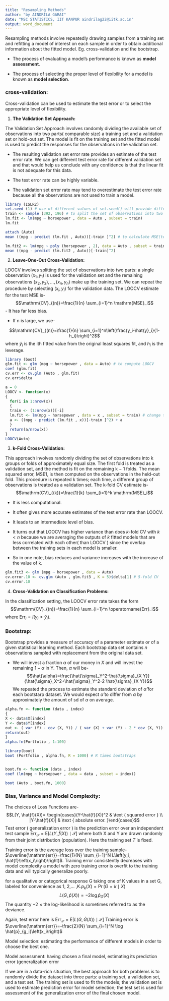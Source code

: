 ```yaml
---
title: "Resampling Methods"
author: "by AINDRILA GARAI"
date: "MSC STATISTICS, IIT KANPUR aindrilag22@iitk.ac.in"
output: word_document
---
```


 Resampling methods involve repeatedly drawing samples from a training set and refitting a model of interest on each sample in order to obtain additional information about the fitted model. Eg. cross-validation and the bootstrap.
 
- The process of evaluating a model’s performance is known as **model assessment**.

- The process of selecting the proper level of flexibility for a model is known as **model selection**.

### **cross-validation:**

Cross-validation can be used to estimate the test error or to select the appropriate level of flexibility.

1. **The Validation Set Approach:**

The Validation Set Approach involves randomly dividing the available set of observations into two parts( comparable size) a training set and a validation set or hold-out set. The model is fit on the training set and the fitted model is used to predict the responses for the observations in the validation set.

- The resulting validation set error rate provides an estimate of the test error rate. We can get different test error rate for different validation set and that would help us conclude with any confidence is that the linear fit is not adequate for this data. 

- The test error rate can be highly variable.

- The validation set error rate may tend to overestimate the test error rate because all the observations are not used to train a model.

```r
library (ISLR2)
set.seed (1) # use of different values of set.seed() will provide different validation set
train <- sample (392, 196) # to split the set of observations into two halves
lm.fit <- lm(mpg ~ horsepower , data = Auto , subset = train)
lm.fit
```

```r
attach (Auto)
mean ((mpg - predict (lm.fit , Auto))[-train ]^2) # to calculate MSE(test) in the validation set
```

```r
lm.fit2 <- lm(mpg ~ poly (horsepower , 2), data = Auto , subset = train) # quadratic regressions
mean ((mpg - predict (lm.fit2 , Auto))[-train]^2)
```


2. **Leave-One-Out Cross-Validation:**

LOOCV involves splitting the set of observations into two parts: a single observation $(x_1, y_1)$ is used for the validation set and the remaining observations ${(x_2, y_2),...,(x_n, y_n)}$ make up the training set. We can repeat the procedure by selecting $(x_i, y_i)$ for the validation data. The LOOCV estimate for the test MSE is- 
$$\mathrm{CV}_{(n)}=\frac{1}{n} \sum_{i=1}^n \mathrm{MSE}_i$$
- It has far less bias.

- If n is large, we use- 

$$\mathrm{CV}_{(n)}=\frac{1}{n} \sum_{i=1}^n\left(\frac{y_i-\hat{y}_i}{1-h_i}\right)^2$$
where $\hat{y}_i$ is the ith fitted value from the original least squares fit, and $h_i$ is
the leverage.

```r
library (boot)
glm.fit <- glm (mpg ~ horsepower , data = Auto) # to compute LOOCV
coef (glm.fit)
cv.err <- cv.glm (Auto , glm.fit)
cv.err$delta
```

```r
a = 0
LOOCV <- function(x)
{
  for(i in 1:nrow(x))
  {
  train <- (1:nrow(x))[-i]
  lm.fit <- lm(mpg ~ horsepower , data = x , subset = train) # change this column names for another data
  a <- ((mpg - predict (lm.fit , x))[-train ]^2) + a
  }
  return(a/nrow(x))
}
LOOCV(Auto)
```


3. **k-Fold Cross-Validation:**

This approach involves randomly dividing the set of observations into k groups or folds of approximately equal size. The first fold is treated as a validation set, and the method is fit on the remaining k − 1 folds. The mean squared error, MSE1, is then computed on the observations in the held-out fold. This procedure is repeated k times; each time, a different group of observations is treated as a validation set. The k-fold CV estimate is-
$$\mathrm{CV}_{(k)}=\frac{1}{k} \sum_{i=1}^k \mathrm{MSE}_i$$

- It is less computational.

- It often gives more accurate estimates of the test error rate than LOOCV.

- It leads to an intermediate level of bias. 

- It turns out that LOOCV has higher variance than does $k$-fold CV with $k<n$ because we are averaging the outputs of $k$ fitted models that are less correlated with each other( than LOOCV ) since the overlap between the training sets in each model is smaller.

- So in one note, bias reduces and variance increases with the increase of the value of k.

```r
glm.fit3 <- glm (mpg ~ horsepower , data = Auto)
cv.error.10 <- cv.glm (Auto , glm.fit3 , K = 5)$delta[1] # 5-fold CV
cv.error.10
```


4. **Cross-Validation on Classification Problems:**

In the classification setting, the LOOCV error rate takes the form
$$\mathrm{CV}_{(n)}=\frac{1}{n} \sum_{i=1}^n \operatorname{Err}_i$$
where $\operatorname{Err}_i=I\left(y_i \neq \hat{y}_i\right)$.


### **Bootstrap:**

Bootstrap provides a measure of accuracy of a parameter estimate or of a given statistical learning method. Each bootstrap data set contains $n$ observations sampled with replacement from the original data set.

- We will invest a fraction $\alpha$ of our money in $X$ and will invest the remaining $1 − \alpha$ in Y. Then, $\alpha$ will be-
$$\hat{\alpha}=\frac{\hat{\sigma}_Y^2-\hat{\sigma}_{X Y}}{\hat{\sigma}_X^2+\hat{\sigma}_Y^2-2 \hat{\sigma}_{X Y}}$$
We repeated the process to estimate the standard deviation of $\hat{\alpha}$ for each bootstarp dataset. We would expect $\hat{\alpha}$ to differ from $\alpha$ by approximately the amount of sd of $\alpha$ on average.

```r
alpha.fn <- function (data , index) 
{
X <- data$X[index]
Y <- data$Y[index]
out <- ( var (Y) - cov (X, Y)) / ( var (X) + var (Y) - 2 * cov (X, Y))
return(out)
}
alpha.fn(Portfolio , 1:100)

library(boot)
boot (Portfolio , alpha.fn, R = 1000) # R times bootstraps


boot.fn <- function (data , index)
coef (lm(mpg ~ horsepower , data = data , subset = index))

boot (Auto , boot.fn, 1000)
```

### **Bias, Variance and Model Complexity:**

The choices of Loss Functions are-
$$L(Y, \hat{f}(X))= \begin{cases}(Y-\hat{f}(X))^2 & \text { squared error } \\ |Y-\hat{f}(X)| & \text { absolute error. }\end{cases}$$
Test error ( generalization error ) is the prediction error over an independent test sample $\operatorname{Err}_{\mathcal{T}}=\mathrm{E}[L(Y, \hat{f}(X)) \mid \mathcal{T}]$ where both X and Y are drawn randomly from their joint distribution (population). Here the training set $T$ is fixed.

Training error is the average loss over the training sample- $\overline{\mathrm{err}}=\frac{1}{N} \sum_{i=1}^N L\left(y_i, \hat{f}\left(x_i\right)\right)$. Training error consistently decreases with model complexity a model with zero training error is overfit to the training data and will typically generalize poorly.

for a qualitative or categorical response G taking
one of K values in a set G, labeled for convenience as 1, 2,... ,K.$p_k(X)=\operatorname{Pr}(G=k \mid X)$
$$L(G, \hat{p}(X)) = -2 \log \hat{p}_G(X)$$
The quantity −2 × the log-likelihood is sometimes referred to as the
deviance.

Again, test error here is $\operatorname{Err}_{\mathcal{T}}=\mathrm{E}[L(G, \hat{G}(X)) \mid \mathcal{T}]$
Training error is $\overline{\mathrm{err}}=-\frac{2}{N} \sum_{i=1}^N \log \hat{p}_{g_i}\left(x_i\right)$

Model selection: estimating the performance of different models in order
to choose the best one.

Model assessment: having chosen a final model, estimating its prediction error (generalization error

If we are in a data-rich situation, the best approach for both problems is
to randomly divide the dataset into three parts: a training set, a validation
set, and a test set. The training set is used to fit the models; the validation
set is used to estimate prediction error for model selection; the test set is
used for assessment of the generalization error of the final chosen model.








